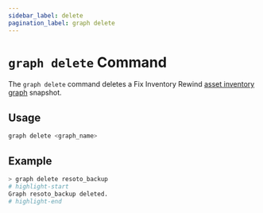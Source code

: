```yaml
---
sidebar_label: delete
pagination_label: graph delete
---
```


# `graph delete` Command

The `graph delete` command deletes a Fix Inventory Rewind [asset inventory graph](../../../concepts/asset-inventory-graph/index.mdx) snapshot.

## Usage

```bash
graph delete <graph_name>
```

## Example

```bash
> graph delete resoto_backup
# highlight-start
Graph resoto_backup deleted.
# highlight-end
```
